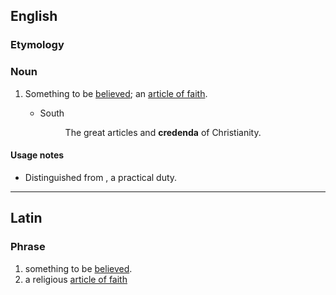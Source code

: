 ==English==

===Etymology===
{{etyl|la|en}} {{lena}}

===Noun===
{{en-noun|credenda}}

# {{theology}} Something to be [[believe]]d; an [[article of faith]].
#* South
#*: The great articles and '''credenda''' of Christianity.

====Usage notes====
* Distinguished from {{term|agendum}}, a practical duty.

{{Webster 1913}}

----

==Latin==

===Phrase===
{{head|la|phrase}}

# something to be [[believed]]. 
# a religious [[article of faith]]